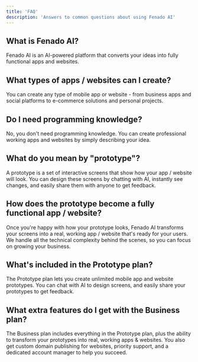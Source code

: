 ```yaml
---
title: 'FAQ'
description: 'Answers to common questions about using Fenado AI'
---
```


## What is Fenado AI?

Fenado AI is an AI-powered platform that converts your ideas into fully functional apps and websites.

## What types of apps / websites can I create?

You can create any type of mobile app or website - from business apps and social platforms to e-commerce solutions and personal projects.

## Do I need programming knowledge?

No, you don't need programming knowledge. You can create professional working apps and websites by simply describing your idea.

## What do you mean by "prototype"?

A prototype is a set of interactive screens that show how your app / website will look. You can design these screens by chatting with AI, instantly see changes, and easily share them with anyone to get feedback.

## How does the prototype become a fully functional app / website?

Once you're happy with how your prototype looks, Fenado AI transforms your screens into a real, working app / website that's ready for your users. We handle all the technical complexity behind the scenes, so you can focus on growing your business.

## What's included in the Prototype plan?

The Prototype plan lets you create unlimited mobile app and website prototypes. You can chat with AI to design screens, and easily share your prototypes to get feedback.

## What extra features do I get with the Business plan?

The Business plan includes everything in the Prototype plan, plus the ability to transform your prototypes into real, working apps & websites. You also get custom domain publishing for websites, priority support, and a dedicated account manager to help you succeed.
